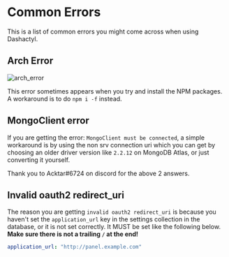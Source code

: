 # Common Errors

This is a list of common errors you might come across when using Dashactyl.


## Arch Error

![arch_error](/img/arch_error.png)

This error sometimes appears when you try and install the NPM packages. A workaround is to do `npm i -f` instead.

## MongoClient error

If you are getting the error: `MongoClient must be connected`, a simple workaround is by using the non srv connection uri which you can get by choosing an older driver version like `2.2.12` on MongoDB Atlas, or just converting it yourself.


Thank you to Acktar#6724 on discord for the above 2 answers.

## Invalid oauth2 redirect_uri

The reason you are getting `invalid oauth2 redirect_uri` is because you haven't set the `application_url` key in the settings collection in the database, or it is not set correctly. It MUST be set like the following below. __Make sure there is not a trailing `/` at the end!__

```yaml
application_url: "http://panel.example.com"
```
